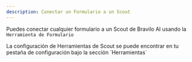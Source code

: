 ```yaml
---
description: Conectar un Formulario a un Scout
---
```



Puedes conectar cualquier formulario a un Scout de Bravilo AI usando la `Herramienta de Formulario`

<Note>
  La configuración de Herramientas de Scout se puede encontrar en tu pestaña de configuración bajo la sección `Herramientas`
</Note>

<ToDoDoc />
